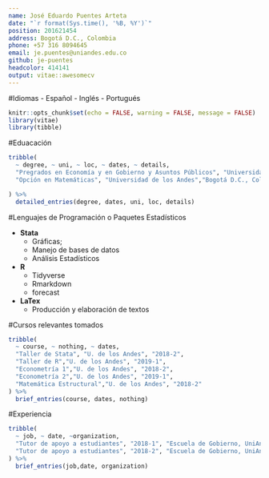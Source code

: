 ---
name: José Eduardo Puentes Arteta
date: "`r format(Sys.time(), '%B, %Y')`"
position: 201621454
address: Bogotá D.C., Colombia
phone: +57 316 8094645
email: je.puentes@uniandes.edu.co
github: je-puentes
headcolor: 414141
output: vitae::awesomecv
---
#Idiomas
  - Español
  - Inglés
  - Portugués

```{r setup, include=FALSE}
knitr::opts_chunk$set(echo = FALSE, warning = FALSE, message = FALSE)
library(vitae)
library(tibble)
```


#Eduacación
```{r}
tribble(
  ~ degree, ~ uni, ~ loc, ~ dates, ~ details,
  "Pregrados en Economía y en Gobierno y Asuntos Públicos", "Universidad de los Andes","Bogotá D.C., Colombia", "2017 - presente", "PGA 4.21 - hasta 26/05/2019",
  "Opción en Matemáticas", "Universidad de los Andes","Bogotá D.C., Colombia","2018 - presente"," "

) %>% 
  detailed_entries(degree, dates, uni, loc, details)
```

#Lenguajes de Programación o Paquetes Estadísticos
  
  - **Stata**
    + Gráficas;
    + Manejo de bases de datos
    + Análisis Estadísticos
  
  - **R**
    + Tidyverse
    + Rmarkdown
    + forecast
  
  - **LaTex**
    + Producción y elaboración de textos
  
#Cursos relevantes tomados
```{r}
tribble(
  ~ course, ~ nothing, ~ dates,
  "Taller de Stata", "U. de los Andes", "2018-2",
  "Taller de R","U. de los Andes", "2019-1",
  "Econometría 1","U. de los Andes", "2018-2",
  "Econometría 2","U. de los Andes", "2019-1",
  "Matemática Estructural","U. de los Andes", "2018-2"
) %>%
  brief_entries(course, dates, nothing)
```

#Experiencia 

```{r}
tribble(
  ~ job, ~ date, ~organization, 
  "Tutor de apoyo a estudiantes", "2018-1", "Escuela de Gobierno, UniAndes",
  "Tutor de apoyo a estudiantes", "2018-2", "Escuela de Gobierno, UniAndes"
) %>%
  brief_entries(job,date, organization)
```

